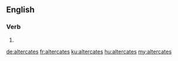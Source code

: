 ==English==

===Verb===
{{head|en|verb form}}

# {{en-third-person singular of|altercate}}

[[de:altercates]]
[[fr:altercates]]
[[ku:altercates]]
[[hu:altercates]]
[[my:altercates]]